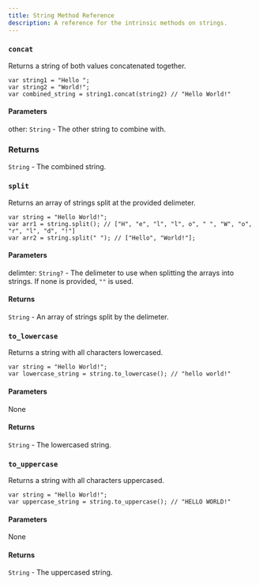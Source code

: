 ---
title: String Method Reference
description: A reference for the intrinsic methods on strings.
---


### `concat`

Returns a string of both values concatenated together.

```ql
var string1 = "Hello ";
var string2 = "World!";
var combined_string = string1.concat(string2) // "Hello World!"
```

#### Parameters

other: `String` - The other string to combine with.

### Returns

`String` - The combined string.

### `split`

Returns an array of strings split at the provided delimeter.

```ql
var string = "Hello World!";
var arr1 = string.split(); // ["H", "e", "l", "l", o", " ", "W", "o", "r", "l", "d", "!"]
var arr2 = string.split(" "); // ["Hello", "World!"];
```

#### Parameters

delimter: `String?` <Badge text="optional" /> - The delimeter to use when splitting the arrays into strings. If none is provided, `""` is used.

#### Returns

`String` - An array of strings split by the delimeter.

### `to_lowercase`

Returns a string with all characters lowercased.

```ql
var string = "Hello World!";
var lowercase_string = string.to_lowercase(); // "hello world!"
```

#### Parameters

None

#### Returns

`String` - The lowercased string.

### `to_uppercase`

Returns a string with all characters uppercased.

```ql
var string = "Hello World!";
var uppercase_string = string.to_uppercase(); // "HELLO WORLD!"
```

#### Parameters

None

#### Returns

`String` - The uppercased string.

